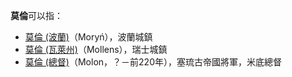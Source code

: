 '''莫倫'''可以指：

*[[莫倫_(波蘭)|莫倫 (波蘭)]]（Moryń），波蘭城鎮
*[[莫倫_(瓦萊州)|莫倫 (瓦萊州)]]（Mollens），瑞士城鎮
*[[莫倫_(總督)|莫倫 (總督)]]（Molon，？－前220年），塞琉古帝國將軍，米底總督

{{Disambig|Cat=二字消歧义}}